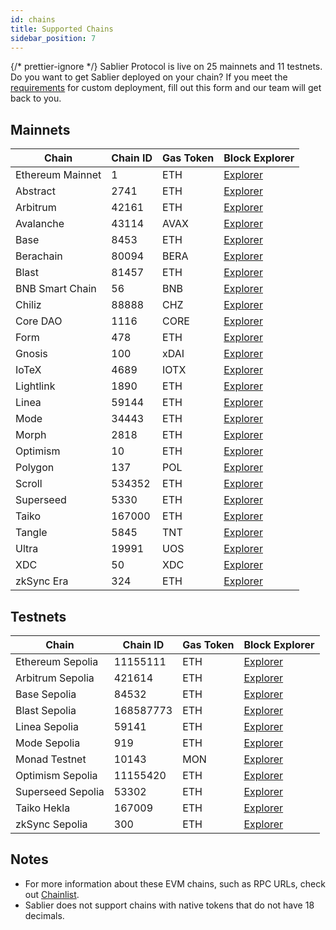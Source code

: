 ```yaml
---
id: chains
title: Supported Chains
sidebar_position: 7
---
```



{/* prettier-ignore */}
Sablier Protocol is live on 25 mainnets and 11 testnets. Do you want to get Sablier deployed on your chain? If you meet the [requirements](/guides/custom-deployments#requirements)
for custom deployment, fill out <Link href={links.forms.chains}>this form</Link> and our team will get back to you.

## Mainnets

| Chain            | Chain ID | Gas Token | Block Explorer                               |
| ---------------- | -------- | --------- | -------------------------------------------- |
| Ethereum Mainnet | 1        | ETH       | [Explorer](https://etherscan.io)             |
| Abstract         | 2741     | ETH       | [Explorer](https://abscan.org/)              |
| Arbitrum         | 42161    | ETH       | [Explorer](https://arbiscan.io)              |
| Avalanche        | 43114    | AVAX      | [Explorer](https://snowtrace.io)             |
| Base             | 8453     | ETH       | [Explorer](https://basescan.org)             |
| Berachain        | 80094    | BERA      | [Explorer](https://berascan.com/)            |
| Blast            | 81457    | ETH       | [Explorer](https://blastscan.io)             |
| BNB Smart Chain  | 56       | BNB       | [Explorer](https://bscscan.com)              |
| Chiliz           | 88888    | CHZ       | [Explorer](https://chiliscan.com/)           |
| Core DAO         | 1116     | CORE      | [Explorer](https://scan.coredao.org/)        |
| Form             | 478      | ETH       | [Explorer](https://explorer.form.network/)   |
| Gnosis           | 100      | xDAI      | [Explorer](https://gnosisscan.io)            |
| IoTeX            | 4689     | IOTX      | [Explorer](https://iotexscan.io)             |
| Lightlink        | 1890     | ETH       | [Explorer](https://phoenix.lightlink.io)     |
| Linea            | 59144    | ETH       | [Explorer](https://lineascan.build)          |
| Mode             | 34443    | ETH       | [Explorer](https://explorer.mode.network)    |
| Morph            | 2818     | ETH       | [Explorer](https://explorer.morphl2.io)      |
| Optimism         | 10       | ETH       | [Explorer](https://optimistic.etherscan.io/) |
| Polygon          | 137      | POL       | [Explorer](https://polygonscan.com)          |
| Scroll           | 534352   | ETH       | [Explorer](https://scrollscan.com)           |
| Superseed        | 5330     | ETH       | [Explorer](https://explorer.superseed.xyz/)  |
| Taiko            | 167000   | ETH       | [Explorer](https://taikoscan.io/)            |
| Tangle           | 5845     | TNT       | [Explorer](https://explorer.tangle.tools/)   |
| Ultra            | 19991    | UOS       | [Explorer](https://evmexplorer.ultra.io/)    |
| XDC              | 50       | XDC       | [Explorer](https://xdcscan.com/)             |
| zkSync Era       | 324      | ETH       | [Explorer](https://era.zksync.network/)      |

## Testnets

| Chain             | Chain ID  | Gas Token | Block Explorer                                      |
| ----------------- | --------- | --------- | --------------------------------------------------- |
| Ethereum Sepolia  | 11155111  | ETH       | [Explorer](https://sepolia.etherscan.io)            |
| Arbitrum Sepolia  | 421614    | ETH       | [Explorer](https://sepolia.arbiscan.io)             |
| Base Sepolia      | 84532     | ETH       | [Explorer](https://sepolia.basescan.org)            |
| Blast Sepolia     | 168587773 | ETH       | [Explorer](https://sepolia.blastscan.io/)           |
| Linea Sepolia     | 59141     | ETH       | [Explorer](https://sepolia.lineascan.build/)        |
| Mode Sepolia      | 919       | ETH       | [Explorer](https://sepolia.explorer.mode.network/)  |
| Monad Testnet     | 10143     | MON       | [Explorer](https://testnet.monadexplorer.com/)      |
| Optimism Sepolia  | 11155420  | ETH       | [Explorer](https://sepolia-optimism.etherscan.io)   |
| Superseed Sepolia | 53302     | ETH       | [Explorer](https://sepolia-explorer.superseed.xyz/) |
| Taiko Hekla       | 167009    | ETH       | [Explorer](https://hekla.taikoexplorer.com/)        |
| zkSync Sepolia    | 300       | ETH       | [Explorer](https://sepolia-era.zksync.network/)     |

## Notes

- For more information about these EVM chains, such as RPC URLs, check out [Chainlist](https://chainlist.org).
- Sablier does not support chains with native tokens that do not have 18 decimals.
